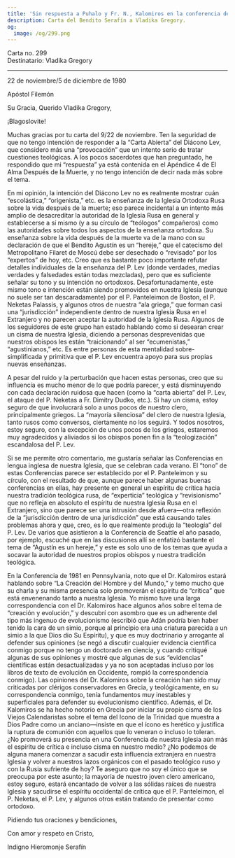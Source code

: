 ```yaml
---
title: 'Sin respuesta a Puhalo y Fr. N., Kalomiros en la conferencia de PA'
description: Carta del Bendito Serafín a Vladika Gregory.
og:
  image: /og/299.png
---
```


<div style={{textAlign:'right', fontFamily:'monospace'}}>Carta no. 299</div>
<div style={{textAlign:'left', fontFamily:'monospace'}}>Destinatario: Vladika Gregory</div>

---

22 de noviembre/5 de diciembre de 1980

Apóstol Filemón

Su Gracia, Querido Vladika Gregory,

¡Blagoslovite!

Muchas gracias por tu carta del 9/22 de noviembre. Ten la seguridad de que no tengo intención de responder a la “Carta Abierta” del Diácono Lev, que considero más una “provocación” que un intento serio de tratar cuestiones teológicas. A los pocos sacerdotes que han preguntado, he respondido que mi “respuesta” ya está contenida en el Apéndice 4 de El Alma Después de la Muerte, y no tengo intención de decir nada más sobre el tema.

En mi opinión, la intención del Diácono Lev no es realmente mostrar cuán “escolástica,” “origenista,” etc. es la enseñanza de la Iglesia Ortodoxa Rusa sobre la vida después de la muerte; eso parece incidental a un intento más amplio de desacreditar la autoridad de la Iglesia Rusa en general y establecerse a sí mismo (y a su círculo de “teólogos” compañeros) como las autoridades sobre todos los aspectos de la enseñanza ortodoxa. Su enseñanza sobre la vida después de la muerte va de la mano con su declaración de que el Bendito Agustín es un “hereje,” que el catecismo del Metropolitano Filaret de Moscú debe ser desechado o “revisado” por los “expertos” de hoy, etc. Creo que es bastante poco importante refutar detalles individuales de la enseñanza del P. Lev (donde verdades, medias verdades y falsedades están todas mezcladas), pero que es suficiente señalar su tono y su intención no ortodoxos. Desafortunadamente, este mismo tono e intención están siendo promovidos en nuestra Iglesia (aunque no suele ser tan descaradamente) por el P. Panteleimon de Boston, el P. Neketas Palassis, y algunos otros de nuestra “ala griega,” que forman casi una “jurisdicción” independiente dentro de nuestra Iglesia Rusa en el Extranjero y no parecen aceptar la autoridad de la Iglesia Rusa. Algunos de los seguidores de este grupo han estado hablando como si desearan crear un cisma de nuestra Iglesia, diciendo a personas desprevenidas que nuestros obispos les están “traicionando” al ser “ecumenistas,” “agustinianos,” etc. Es entre personas de esta mentalidad sobre-simplificada y primitiva que el P. Lev encuentra apoyo para sus propias nuevas enseñanzas.

A pesar del ruido y la perturbación que hacen estas personas, creo que su influencia es mucho menor de lo que podría parecer, y está disminuyendo con cada declaración ruidosa que hacen (como la “carta abierta” del P. Lev, el ataque del P. Neketas a Fr. Dimitry Dudko, etc.). Si hay un cisma, estoy seguro de que involucrará solo a unos pocos de nuestro clero, principalmente griegos. La “mayoría silenciosa” del clero de nuestra Iglesia, tanto rusos como conversos, ciertamente no los seguirá. Y todos nosotros, estoy seguro, con la excepción de unos pocos de los griegos, estaremos muy agradecidos y aliviados si los obispos ponen fin a la “teologización” escandalosa del P. Lev.

Si se me permite otro comentario, me gustaría señalar las Conferencias en lengua inglesa de nuestra Iglesia, que se celebran cada verano. El “tono” de estas Conferencias parece ser establecido por el P. Panteleimon y su círculo, con el resultado de que, aunque parece haber algunas buenas conferencias en ellas, hay presente en general un espíritu de crítica hacia nuestra tradición teológica rusa, de “experticia” teológica y “revisionismo” que no refleja en absoluto el espíritu de nuestra Iglesia Rusa en el Extranjero, sino que parece ser una intrusión desde afuera—otra reflexión de la “jurisdicción dentro de una jurisdicción” que está causando tales problemas ahora y que, creo, es lo que realmente produjo la “teología” del P. Lev. De varios que asistieron a la Conferencia de Seattle el año pasado, por ejemplo, escuché que en las discusiones allí se enfatizó bastante el tema de “Agustín es un hereje,” y este es solo uno de los temas que ayuda a socavar la autoridad de nuestros propios obispos y nuestra tradición teológica.

En la Conferencia de 1981 en Pennsylvania, noto que el Dr. Kalomiros estará hablando sobre “La Creación del Hombre y del Mundo,” y temo mucho que su charla y su misma presencia solo promoverán el espíritu de “crítica” que está envenenando tanto a nuestra Iglesia. Yo mismo tuve una larga correspondencia con el Dr. Kalomiros hace algunos años sobre el tema de “creación y evolución,” y descubrí con asombro que es un adherente del tipo más ingenuo de evolucionismo (escribió que Adán podría bien haber tenido la cara de un simio, porque al principio era una criatura parecida a un simio a la que Dios dio Su Espíritu), y que es muy doctrinario y arrogante al defender sus opiniones (se negó a discutir cualquier evidencia científica conmigo porque no tengo un doctorado en ciencia, y cuando critiqué algunas de sus opiniones y mostré que algunas de sus “evidencias” científicas están desactualizadas y ya no son aceptadas incluso por los libros de texto de evolución en Occidente, rompió la correspondencia conmigo). Las opiniones del Dr. Kalomiros sobre la creación han sido muy criticadas por clérigos conservadores en Grecia, y teológicamente, en su correspondencia conmigo, tenía fundamentos muy inestables y superficiales para defender su evolucionismo científico. Además, el Dr. Kalomiros se ha hecho notorio en Grecia por iniciar su propio cisma de los Viejos Calendaristas sobre el tema del Icono de la Trinidad que muestra a Dios Padre como un anciano—insiste en que el ícono es herético y justifica la ruptura de comunión con aquellos que lo veneran o incluso lo toleran. ¿No promoverá su presencia en una Conferencia de nuestra Iglesia aún más el espíritu de crítica e incluso cisma en nuestro medio? ¿No podemos de alguna manera comenzar a sacudir esta influencia extranjera en nuestra Iglesia y volver a nuestros lazos orgánicos con el pasado teológico ruso y con la Rusia sufriente de hoy? Te aseguro que no soy el único que se preocupa por este asunto; la mayoría de nuestro joven clero americano, estoy seguro, estará encantado de volver a las sólidas raíces de nuestra Iglesia y sacudirse el espíritu occidental de crítica que el P. Panteleimon, el P. Neketas, el P. Lev, y algunos otros están tratando de presentar como ortodoxo.

Pidiendo tus oraciones y bendiciones,

Con amor y respeto en Cristo,

Indigno Hieromonje Serafín